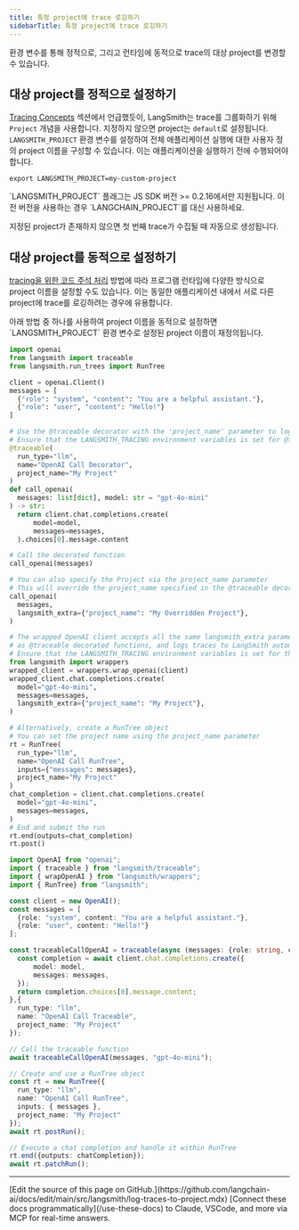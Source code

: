 ```yaml
---
title: 특정 project에 trace 로깅하기
sidebarTitle: 특정 project에 trace 로깅하기
---
```


환경 변수를 통해 정적으로, 그리고 런타임에 동적으로 trace의 대상 project를 변경할 수 있습니다.

## 대상 project를 정적으로 설정하기

[Tracing Concepts](/langsmith/observability-concepts#projects) 섹션에서 언급했듯이, LangSmith는 trace를 그룹화하기 위해 `Project` 개념을 사용합니다. 지정하지 않으면 project는 `default`로 설정됩니다. `LANGSMITH_PROJECT` 환경 변수를 설정하여 전체 애플리케이션 실행에 대한 사용자 정의 project 이름을 구성할 수 있습니다. 이는 애플리케이션을 실행하기 전에 수행되어야 합니다.

```
export LANGSMITH_PROJECT=my-custom-project
```

<Warning>
`LANGSMITH_PROJECT` 플래그는 JS SDK 버전 >= 0.2.16에서만 지원됩니다. 이전 버전을 사용하는 경우 `LANGCHAIN_PROJECT`를 대신 사용하세요.
</Warning>

지정된 project가 존재하지 않으면 첫 번째 trace가 수집될 때 자동으로 생성됩니다.

## 대상 project를 동적으로 설정하기

[tracing을 위한 코드 주석 처리](/langsmith/annotate-code) 방법에 따라 프로그램 런타임에 다양한 방식으로 project 이름을 설정할 수도 있습니다. 이는 동일한 애플리케이션 내에서 서로 다른 project에 trace를 로깅하려는 경우에 유용합니다.

<Note>
아래 방법 중 하나를 사용하여 project 이름을 동적으로 설정하면 `LANGSMITH_PROJECT` 환경 변수로 설정된 project 이름이 재정의됩니다.
</Note>

<CodeGroup>

```python Python
import openai
from langsmith import traceable
from langsmith.run_trees import RunTree

client = openai.Client()
messages = [
  {"role": "system", "content": "You are a helpful assistant."},
  {"role": "user", "content": "Hello!"}
]

# Use the @traceable decorator with the 'project_name' parameter to log traces to LangSmith
# Ensure that the LANGSMITH_TRACING environment variables is set for @traceable to work
@traceable(
  run_type="llm",
  name="OpenAI Call Decorator",
  project_name="My Project"
)
def call_openai(
  messages: list[dict], model: str = "gpt-4o-mini"
) -> str:
  return client.chat.completions.create(
      model=model,
      messages=messages,
  ).choices[0].message.content

# Call the decorated function
call_openai(messages)

# You can also specify the Project via the project_name parameter
# This will override the project_name specified in the @traceable decorator
call_openai(
  messages,
  langsmith_extra={"project_name": "My Overridden Project"},
)

# The wrapped OpenAI client accepts all the same langsmith_extra parameters
# as @traceable decorated functions, and logs traces to LangSmith automatically.
# Ensure that the LANGSMITH_TRACING environment variables is set for the wrapper to work.
from langsmith import wrappers
wrapped_client = wrappers.wrap_openai(client)
wrapped_client.chat.completions.create(
  model="gpt-4o-mini",
  messages=messages,
  langsmith_extra={"project_name": "My Project"},
)

# Alternatively, create a RunTree object
# You can set the project name using the project_name parameter
rt = RunTree(
  run_type="llm",
  name="OpenAI Call RunTree",
  inputs={"messages": messages},
  project_name="My Project"
)
chat_completion = client.chat.completions.create(
  model="gpt-4o-mini",
  messages=messages,
)
# End and submit the run
rt.end(outputs=chat_completion)
rt.post()
```

```typescript TypeScript
import OpenAI from "openai";
import { traceable } from "langsmith/traceable";
import { wrapOpenAI } from "langsmith/wrappers";
import { RunTree} from "langsmith";

const client = new OpenAI();
const messages = [
  {role: "system", content: "You are a helpful assistant."},
  {role: "user", content: "Hello!"}
];

const traceableCallOpenAI = traceable(async (messages: {role: string, content: string}[], model: string) => {
  const completion = await client.chat.completions.create({
      model: model,
      messages: messages,
  });
  return completion.choices[0].message.content;
},{
  run_type: "llm",
  name: "OpenAI Call Traceable",
  project_name: "My Project"
});

// Call the traceable function
await traceableCallOpenAI(messages, "gpt-4o-mini");

// Create and use a RunTree object
const rt = new RunTree({
  run_type: "llm",
  name: "OpenAI Call RunTree",
  inputs: { messages },
  project_name: "My Project"
});
await rt.postRun();

// Execute a chat completion and handle it within RunTree
rt.end({outputs: chatCompletion});
await rt.patchRun();
```

</CodeGroup>

---

<Callout icon="pen-to-square" iconType="regular">
    [Edit the source of this page on GitHub.](https://github.com/langchain-ai/docs/edit/main/src/langsmith/log-traces-to-project.mdx)
</Callout>
<Tip icon="terminal" iconType="regular">
    [Connect these docs programmatically](/use-these-docs) to Claude, VSCode, and more via MCP for    real-time answers.
</Tip>
